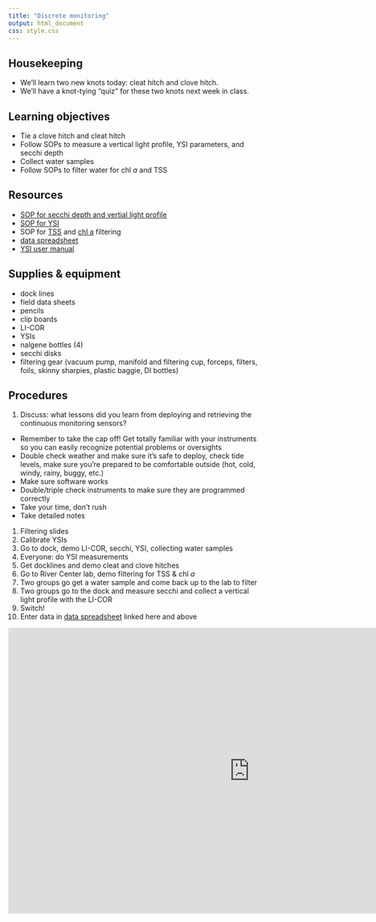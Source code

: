 ```yaml
---
title: "Discrete monitoring"
output: html_document
css: style.css
---
```


## Housekeeping

- We'll learn two new knots today: cleat hitch and clove hitch. 
- We'll have a knot-tying "quiz" for these two knots next week in class.


## Learning objectives

- Tie a clove hitch and cleat hitch
- Follow SOPs to measure a vertical light profile, YSI parameters, and secchi depth
- Collect water samples
- Follow SOPs to filter water for chl *a* and TSS


## Resources

- [SOP for secchi depth and vertial light profile](https://smr-monitoring.github.io/sop/secchi.html)
- [SOP for YSI](https://smr-monitoring.github.io/sop/ysi.html)
- SOP for [TSS](https://smr-monitoring.github.io/sop/tss.html) and [chl a](https://smr-monitoring.github.io/sop/chl-filtering.html) filtering
- [data spreadsheet](https://drive.google.com/drive/folders/1FwTsPz89F6rkB8VK9UGrjffrvfalvkeT?usp=drive_link)
- [YSI user manual](https://www.ysi.com/File%20Library/Documents/Manuals/606962-ProQuatro-User-Manual-English.pdf)


## Supplies & equipment

- dock lines
- field data sheets
- pencils
- clip boards
- LI-COR
- YSIs
- nalgene bottles (4)
- secchi disks
- filtering gear (vacuum pump, manifold and filtering cup, forceps, filters, foils, skinny sharpies, plastic baggie, DI bottles)


## Procedures

1. Discuss: what lessons did you learn from deploying and retrieving the continuous monitoring sensors?
  - Remember to take the cap off! Get totally familiar with your instruments so you can easily recognize potential problems or oversights
  - Double check weather and make sure it's safe to deploy, check tide levels, make sure you're prepared to be comfortable outside (hot, cold, windy, rainy, buggy, etc.)
  - Make sure software works
  - Double/triple check instruments to make sure they are programmed correctly
  - Take your time, don't rush 
  - Take detailed notes
  
1. Filtering slides
1. Calibrate YSIs 
1. Go to dock, demo LI-COR, secchi, YSI, collecting water samples
1. Everyone: do YSI measurements
1. Get docklines and demo cleat and clove hitches
1. Go to River Center lab, demo filtering for TSS & chl *a*
1. Two groups go get a water sample and come back up to the lab to filter
1. Two groups go to the dock and measure secchi and collect a vertical light profile with the LI-COR
1. Switch! 
1. Enter data in [data spreadsheet](https://drive.google.com/drive/folders/1FwTsPz89F6rkB8VK9UGrjffrvfalvkeT?usp=drive_link) linked here and above

<iframe src="https://docs.google.com/presentation/d/1rRQpPNB942s0fucaBhU-SqV36Jlg4J9XRe-w4qCcJNU/embed?start=false&loop=false&delayms=5000" frameborder="0" width="960" height="569" allowfullscreen="true" mozallowfullscreen="true" webkitallowfullscreen="true" data-external="1"></iframe>
